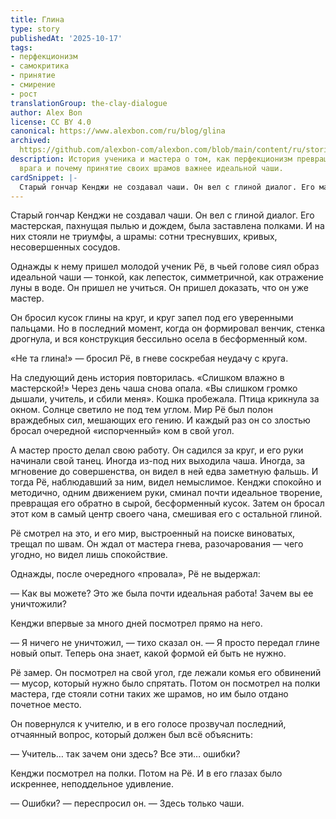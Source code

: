 ```yaml
---
title: Глина
type: story
publishedAt: '2025-10-17'
tags:
- перфекционизм
- самокритика
- принятие
- смирение
- рост
translationGroup: the-clay-dialogue
author: Alex Bon
license: CC BY 4.0
canonical: https://www.alexbon.com/ru/blog/glina
archived: 
  https://github.com/alexbon-com/alexbon.com/blob/main/content/ru/stories/glina.mdx
description: История ученика и мастера о том, как перфекционизм превращает мир во
  врага и почему принятие своих шрамов важнее идеальной чаши.
cardSnippet: |-
  Старый гончар Кенджи не создавал чаши. Он вел с глиной диалог. Его мастерская, пахнущая пылью и дождем, была заставлена полками. И на них стояли не триумфы, а шрамы: сотни треснувших, кривых, несовершенных сосудов. Однажды к нему пришел молодой ученик Рё, в чьей голове сиял образ идеальной чаши — тонкой, как лепесток, симметричной, как отражение луны в воде.
---
```


Старый гончар Кенджи не создавал чаши. Он вел с глиной диалог. Его мастерская, пахнущая пылью и дождем, была заставлена полками. И на них стояли не триумфы, а шрамы: сотни треснувших, кривых, несовершенных сосудов.

Однажды к нему пришел молодой ученик Рё, в чьей голове сиял образ идеальной чаши — тонкой, как лепесток, симметричной, как отражение луны в воде. Он пришел не учиться. Он пришел доказать, что он уже мастер.

Он бросил кусок глины на круг, и круг запел под его уверенными пальцами. Но в последний момент, когда он формировал венчик, стенка дрогнула, и вся конструкция бессильно осела в бесформенный ком.

«Не та глина!» — бросил Рё, в гневе соскребая неудачу с круга.

На следующий день история повторилась. «Слишком влажно в мастерской!» Через день чаша снова опала. «Вы слишком громко дышали, учитель, и сбили меня». Кошка пробежала. Птица крикнула за окном. Солнце светило не под тем углом. Мир Рё был полон враждебных сил, мешающих его гению. И каждый раз он со злостью бросал очередной «испорченный» ком в свой угол.

А мастер просто делал свою работу. Он садился за круг, и его руки начинали свой танец. Иногда из-под них выходила чаша. Иногда, за мгновение до совершенства, он видел в ней едва заметную фальшь. И тогда Рё, наблюдавший за ним, видел немыслимое. Кенджи спокойно и методично, одним движением руки, сминал почти идеальное творение, превращая его обратно в сырой, бесформенный кусок. Затем он бросал этот ком в самый центр своего чана, смешивая его с остальной глиной.

Рё смотрел на это, и его мир, выстроенный на поиске виноватых, трещал по швам. Он ждал от мастера гнева, разочарования — чего угодно, но видел лишь спокойствие.

Однажды, после очередного «провала», Рё не выдержал:

— Как вы можете? Это же была почти идеальная работа! Зачем вы ее уничтожили?

Кенджи впервые за много дней посмотрел прямо на него.

— Я ничего не уничтожил, — тихо сказал он. — Я просто передал глине новый опыт. Теперь она знает, какой формой ей быть не нужно.

Рё замер. Он посмотрел на свой угол, где лежали комья его обвинений — мусор, который нужно было спрятать. Потом он посмотрел на полки мастера, где стояли сотни таких же шрамов, но им было отдано почетное место.

Он повернулся к учителю, и в его голосе прозвучал последний, отчаянный вопрос, который должен был всё объяснить:

— Учитель… так зачем они здесь? Все эти… ошибки?

Кенджи посмотрел на полки. Потом на Рё. И в его глазах было искреннее, неподдельное удивление.

— Ошибки? — переспросил он. — Здесь только чаши.
